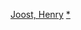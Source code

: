 {{navbox
|name = Henry Joost and Ariel Schulman
|title = {{le|亨利·喬斯特|Henry Joost}}和[[阿里尔·舒曼|艾瑞爾·舒曼]]執導電影
|listclass = hlist
|state = {{{state|autocollapse}}}

|list1 = 
* 《{{le|非識不可|Catfish (film)}}》（2010）
* 《[[超自然现象3|鬼入镜3]]》（2011）
* 《[[灵动：鬼影实录4|鬼入镜4]]》（2012）
* 《[[玩命直播]]》（2016）
* 《{{le|出舌入化|Viral (2016 film)}}》（2016）
* 《[[超能計畫]]》（2020）

}}<noinclude>
{{collapsible option}}
[[Category:美国电影导演模板|Joost, Henry]]
[[Category:亨利·喬斯特和艾瑞爾·舒曼電影|*]]
</noinclude>